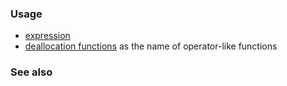 {{cpp/keyword/title|{{tt|delete}}}}
{{cpp/keyword/navbar}}

===Usage===
* [[cpp/language/delete | {{tt|delete}} expression]]
* [[cpp/memory/new/operator_delete | deallocation functions]] as the name of operator-like functions
{{rrev | since=c++11 |
* [[cpp/language/function#Deleted_functions|deleted functions]]
}}

===See also===
{{rrev|since=c++11|
* {{rlpt|default}} {{petty|(explicitly-defaulted function definition)}}
}}

{{langlinks|de|es|fr|it|ja|pt|ru|zh}}